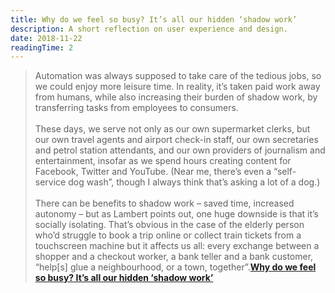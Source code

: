 ```yaml
---
title: Why do we feel so busy? It’s all our hidden ‘shadow work’
description: A short reflection on user experience and design.
date: 2018-11-22
readingTime: 2
---
```


>Automation was always supposed to take care of the tedious jobs, so we could enjoy more leisure time. In reality, it’s taken paid work away from humans, while also increasing their burden of shadow work, by transferring tasks from employees to consumers.<br /><br />
These days, we serve not only as our own supermarket clerks, but our own travel agents and airport check-in staff, our own secretaries and petrol station attendants, and our own providers of journalism and entertainment, insofar as we spend hours creating content for Facebook, Twitter and YouTube. (Near me, there’s even a “self-service dog wash”, though I always think that’s asking a lot of a dog.)
<br /><br />
There can be benefits to shadow work – saved time, increased autonomy – but as Lambert points out, one huge downside is that it’s socially isolating. That’s obvious in the case of the elderly person who’d struggle to book a trip online or collect train tickets from a touchscreen machine but it affects us all: every exchange between a shopper and a checkout worker, a bank teller and a bank customer, “help[s] glue a neighbourhood, or a town, together”.**<a href="https://www.theguardian.com/lifeandstyle/2018/oct/12/shadow-work-automation-tedious-jobs-oliver-burkeman?utm_source=Jocelyn+K.+Glei%27s+newsletter&utm_campaign=923f963a85-Newsletter_12_07_17_COPY_01&utm_medium=email&utm_term=0_0d0c9bd4c2-923f963a85-153184653">Why do we feel so busy? It’s all our hidden ‘shadow work’</a>**
